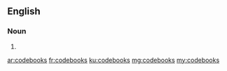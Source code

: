 ==English==

===Noun===
{{head|en|plural}}

# {{plural of|codebook|lang=en}}

[[ar:codebooks]]
[[fr:codebooks]]
[[ku:codebooks]]
[[mg:codebooks]]
[[my:codebooks]]